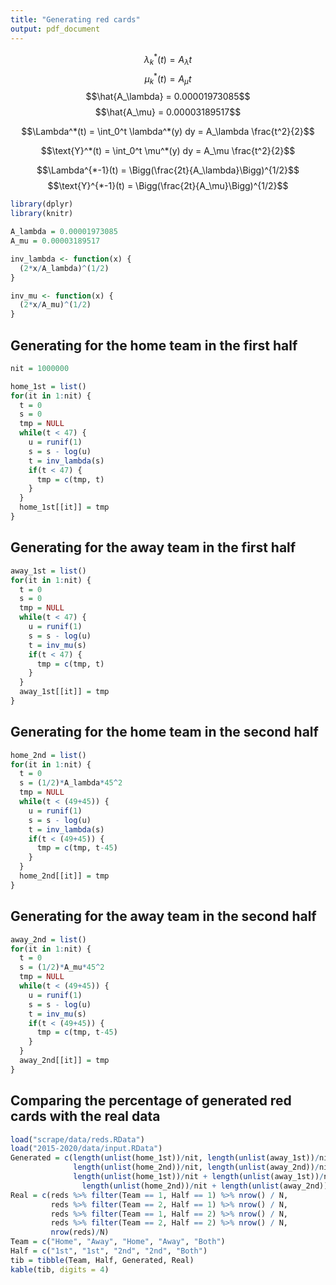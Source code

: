 ```yaml
---
title: "Generating red cards"
output: pdf_document
---
```


$$ \lambda_k^*(t) = A_\lambda  t$$
$$ \mu_k^*(t) = A_\mu  t$$
$$\hat{A_\lambda} = 0.00001973085$$ 
$$\hat{A_\mu} = 0.00003189517$$

$$\Lambda^*(t) = \int_0^t \lambda^*(y) dy = A_\lambda \frac{t^2}{2}$$

$$\text{Y}^*(t) = \int_0^t \mu^*(y) dy = A_\mu \frac{t^2}{2}$$

$$\Lambda^{*-1}(t) = \Bigg(\frac{2t}{A_\lambda}\Bigg)^{1/2}$$
$$\text{Y}^{*-1}(t) = \Bigg(\frac{2t}{A_\mu}\Bigg)^{1/2}$$
```r
library(dplyr)
library(knitr)

A_lambda = 0.00001973085
A_mu = 0.00003189517

inv_lambda <- function(x) {
  (2*x/A_lambda)^(1/2)
}

inv_mu <- function(x) {
  (2*x/A_mu)^(1/2)
}
```

## Generating for the home team in the first half
```r
nit = 1000000

home_1st = list()
for(it in 1:nit) {
  t = 0
  s = 0
  tmp = NULL
  while(t < 47) {
    u = runif(1)
    s = s - log(u)
    t = inv_lambda(s)
    if(t < 47) {
      tmp = c(tmp, t)
    }
  }
  home_1st[[it]] = tmp
}
```

## Generating for the away team in the first half
```r
away_1st = list()
for(it in 1:nit) {
  t = 0
  s = 0
  tmp = NULL
  while(t < 47) {
    u = runif(1)
    s = s - log(u)
    t = inv_mu(s)
    if(t < 47) {
      tmp = c(tmp, t)
    }
  }
  away_1st[[it]] = tmp
}
```

## Generating for the home team in the second half
```r
home_2nd = list()
for(it in 1:nit) {
  t = 0
  s = (1/2)*A_lambda*45^2
  tmp = NULL
  while(t < (49+45)) {
    u = runif(1)
    s = s - log(u)
    t = inv_lambda(s)
    if(t < (49+45)) {
      tmp = c(tmp, t-45)
    }
  }
  home_2nd[[it]] = tmp
}
```

## Generating for the away team in the second half
```r
away_2nd = list()
for(it in 1:nit) {
  t = 0
  s = (1/2)*A_mu*45^2
  tmp = NULL
  while(t < (49+45)) {
    u = runif(1)
    s = s - log(u)
    t = inv_mu(s)
    if(t < (49+45)) {
      tmp = c(tmp, t-45)
    }
  }
  away_2nd[[it]] = tmp
}
```

## Comparing the percentage of generated red cards with the real data
```r
load("scrape/data/reds.RData")
load("2015-2020/data/input.RData")
Generated = c(length(unlist(home_1st))/nit, length(unlist(away_1st))/nit,
              length(unlist(home_2nd))/nit, length(unlist(away_2nd))/nit,
              length(unlist(home_1st))/nit + length(unlist(away_1st))/nit +
                length(unlist(home_2nd))/nit + length(unlist(away_2nd))/nit)
Real = c(reds %>% filter(Team == 1, Half == 1) %>% nrow() / N,
         reds %>% filter(Team == 2, Half == 1) %>% nrow() / N,
         reds %>% filter(Team == 1, Half == 2) %>% nrow() / N,
         reds %>% filter(Team == 2, Half == 2) %>% nrow() / N,
         nrow(reds)/N)
Team = c("Home", "Away", "Home", "Away", "Both")
Half = c("1st", "1st", "2nd", "2nd", "Both")
tib = tibble(Team, Half, Generated, Real)
kable(tib, digits = 4)
```



